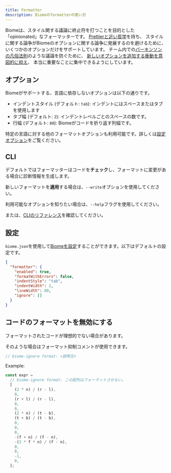 ```yaml
---
title: Formatter
description: Biomeのformatterの使い方
---
```



Biomeは、スタイル関する議論に終止符を打つことを目的とした「opinionated」なフォーマッターです。
[Prettierと近い哲学](https://prettier.io/docs/en/option-philosophy.html)を持ち、
スタイルに関する論争がBiomeのオプションに関する論争に発展するのを避けるために、いくつかのオプションだけをサポートしています。
チーム内での[パーキンソンの凡俗法則](https://ja.wikipedia.org/wiki/パーキンソンの凡俗法則)のような議論を防ぐために、
[新しいオプションを追加する衝動を意図的に抑え](https://github.com/prettier/prettier/issues/40)、
本当に重要なことに集中できるようにしています。

## オプション

Biomeがサポートする、言語に依存しないオプションは以下の通りです。

- インデントスタイル (デフォルト: `tab`): インデントにはスペースまたはタブを使用します
- タブ幅 (デフォルト: `2`): インデントレベルごとのスペースの数です。
- 行幅 (デフォルト: `80`): Biomeがコードを折り返す列幅です。

特定の言語に対する他のフォーマットオプションも利用可能です。詳しくは[設定オプション](/reference/configuration)をご覧ください。

## CLI

デフォルトではフォーマッターはコードを**チェック**し、フォーマットに変更がある場合に診断情報を生成します。

<PackageManagerBiomeCommand command="format ./src" />

新しいフォーマットを**適用**する場合は、`--write`オプションを使用してください。

<PackageManagerBiomeCommand command="format --write ./src" />

利用可能なオプションを知りたい場合は、`--help`フラグを使用してください。

<PackageManagerBiomeCommand command="format --help" />

または、[CLIのリファレンス](/reference/cli#biomeformat)を確認してください。

## 設定

`biome.json`を使用して[Biomeを設定](/reference/configuration/#formatter)することができます。以下はデフォルトの設定です。

```json
{
  "formatter": {
    "enabled": true,
    "formatWithErrors": false,
    "indentStyle": "tab",
    "indentWidth": 2,
    "lineWidth": 80,
    "ignore": []
  }
}
```

## コードのフォーマットを無効にする

フォーマットされたコードが理想的でない場合があります。

そのような場合はフォーマット抑制コメントが使用できます。

```js
// biome-ignore format: <説明文>
```

Example:

```js
const expr =
  // biome-ignore format: この配列はフォーマットさせない。
  [
    (2 * n) / (r - l),
    0,
    (r + l) / (r - l),
    0,
    0,
    (2 * n) / (t - b),
    (t + b) / (t - b),
    0,
    0,
    0,
    -(f + n) / (f - n),
    -(2 * f * n) / (f - n),
    0,
    0,
    -1,
    0,
  ];
```
